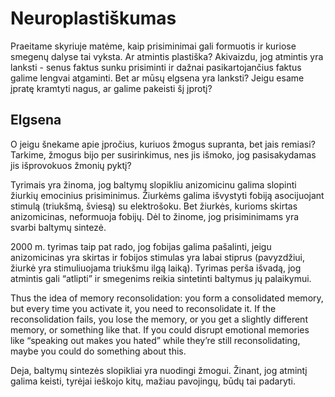 # Neuroplastiškumas

Praeitame skyriuje matėme, kaip prisiminimai gali formuotis ir kuriose smegenų dalyse tai vyksta. Ar atmintis plastiška? Akivaizdu, jog atmintis yra lanksti - senus faktus sunku prisiminti ir dažnai pasikartojančius faktus galime lengvai atgaminti. Bet ar mūsų elgsena yra lanksti? Jeigu esame įpratę kramtyti nagus, ar galime pakeisti šį įprotį?

## Elgsena

O jeigu šnekame apie įpročius, kuriuos žmogus supranta, bet jais remiasi? Tarkime, žmogus bijo per susirinkimus, nes jis išmoko, jog pasisakydamas jis išprovokuos žmonių pyktį?

Tyrimais yra žinoma, jog baltymų slopikliu anizomicinu galima slopinti žiurkių emocinius prisiminimus. Žiurkėms galima išvystyti fobiją asocijuojant stimulą (triukšmą, šviesą) su elektrošoku. Bet žiurkės, kurioms skirtas anizomicinas, neformuoja fobijų. Dėl to žinome, jog prisiminimams yra svarbi baltymų sintezė.

2000 m. tyrimas taip pat rado, jog fobijas galima pašalinti, jeigu anizomicinas yra skirtas ir fobijos stimulas yra labai stiprus (pavyzdžiui, žiurkė yra stimuliuojama triukšmu ilgą laiką). Tyrimas perša išvadą, jog atmintis gali "atlipti" ir smegenims reikia sintetinti baltymus jų palaikymui.

Thus the idea of memory reconsolidation: you form a consolidated memory, but every time you activate it, you need to reconsolidate it. If the reconsolidation fails, you lose the memory, or you get a slightly different memory, or something like that. If you could disrupt emotional memories like “speaking out makes you hated” while they’re still reconsolidating, maybe you could do something about this.

Deja, baltymų sintezės slopikliai yra nuodingi žmogui. Žinant, jog atmintį galima keisti, tyrėjai ieškojo kitų, mažiau pavojingų, būdų tai padaryti.

